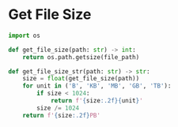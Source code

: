 # Get File Size

```py
import os

def get_file_size(path: str) -> int:
    return os.path.getsize(file_path)

def get_file_size_str(path: str) -> str:
    size = float(get_file_size(path))
    for unit in ('B', 'KB', 'MB', 'GB', 'TB'):
        if size < 1024:
            return f'{size:.2f}{unit}'
        size /= 1024
    return f'{size:.2f}PB'
```
